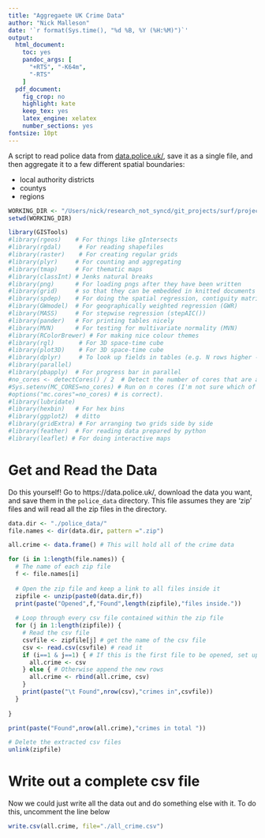 ```yaml
---
title: "Aggregaete UK Crime Data"
author: "Nick Malleson"
date: '`r format(Sys.time(), "%d %B, %Y (%H:%M)")`'
output:
  html_document: 
    toc: yes
    pandoc_args: [
      "+RTS", "-K64m",
      "-RTS"
    ]
  pdf_document:
    fig_crop: no
    highlight: kate
    keep_tex: yes
    latex_engine: xelatex
    number_sections: yes
fontsize: 10pt
---
```


A script to read police data from [data.police.uk/](https://data.police.uk/), save it as a single file, and then aggregate it to a few different spatial boundaries:
 
 - local authority districts
 - countys
 - regions
 

```r
WORKING_DIR <- "/Users/nick/research_not_syncd/git_projects/surf/projects/extras/Aggregate_Police_Data"
setwd(WORKING_DIR)

library(GISTools)
#library(rgeos)    # For things like gIntersects
#library(rgdal)     # For reading shapefiles
#library(raster)    # For creating regular grids
#library(plyr)     # For counting and aggregating
#library(tmap)     # For thematic maps
#library(classInt) # Jenks natural breaks
#library(png)      # For loading pngs after they have been written
#library(grid)     # so that they can be embedded in knitted documents
#library(spdep)    # For doing the spatial regression, contiguity matrices, etc.
#library(GWmodel)  # For geographically weighted regression (GWR)
#library(MASS)     # For stepwise regression (stepAIC())
#library(pander)   # For printing tables nicely
#library(MVN)      # For testing for multivariate normality (MVN)
#library(RColorBrewer) # For making nice colour themes
#library(rgl)       # For 3D space-time cube
#library(plot3D)    # For 3D space-time cube
#library(dplyr)     # To look up fields in tables (e.g. N rows higher --> lag)
#library(parallel)
#library(pbapply)  # For progress bar in parallel
#no_cores <- detectCores() / 2  # Detect the number of cores that are available and use half (often CPUs simulate 2 threads per core)
#Sys.setenv(MC_CORES=no_cores) # Run on n cores (I'm not sure which of these
#options("mc.cores"=no_cores) # is correct).
#library(lubridate)
#library(hexbin)   # For hex bins
#library(ggplot2)  # ditto
#library(gridExtra) # For arranging two grids side by side
#library(feather)  # For reading data prepared by python
#library(leaflet) # For doing interactive maps
```

# Get and Read the Data

Do this yourself! Go to https://data.police.uk/, download the data you want, and save them in the `police_data` directory. This file assumes they are 'zip' files and will read all the zip files in the directory.

```r

data.dir <- "./police_data/"
file.names <- dir(data.dir, pattern =".zip")

all.crime <- data.frame() # This will hold all of the crime data

for (i in 1:length(file.names)) {
  # The name of each zip file 
  f <- file.names[i] 
  
  # Open the zip file and keep a link to all files inside it
  zipfile <- unzip(paste0(data.dir,f))
  print(paste("Opened",f,"Found",length(zipfile),"files inside."))
  
  # Loop through every csv file contained within the zip file
  for (j in 1:length(zipfile)) {
    # Read the csv file
    csvfile <- zipfile[j] # get the name of the csv file
    csv <- read.csv(csvfile) # read it
    if (i==1 & j==1) { # If this is the first file to be opened, set up the dataframe
      all.crime <- csv
    } else { # Otherwise append the new rows
      all.crime <- rbind(all.crime, csv)
    }
    print(paste("\t Found",nrow(csv),"crimes in",csvfile))
  }
  
}

print(paste("Found",nrow(all.crime),"crimes in total "))

# Delete the extracted csv files
unlink(zipfile)

```


# Write out a complete csv file

Now we could just write all the data out and do something else with it. To do this, uncomment the line below

```r

write.csv(all.crime, file="./all_crime.csv")

```



